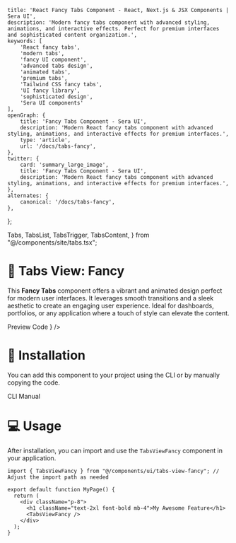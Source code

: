     title: 'React Fancy Tabs Component - React, Next.js & JSX Components | Sera UI',
    description: 'Modern fancy tabs component with advanced styling, animations, and interactive effects. Perfect for premium interfaces and sophisticated content organization.',
    keywords: [
        'React fancy tabs',
        'modern tabs',
        'fancy UI component',
        'advanced tabs design',
        'animated tabs',
        'premium tabs',
        'Tailwind CSS fancy tabs',
        'UI fancy library',
        'sophisticated design',
        'Sera UI components'
    ],
    openGraph: {
        title: 'Fancy Tabs Component - Sera UI',
        description: 'Modern React fancy tabs component with advanced styling, animations, and interactive effects for premium interfaces.',
        type: 'article',
        url: '/docs/tabs-fancy',
    },
    twitter: {
        card: 'summary_large_image',
        title: 'Fancy Tabs Component - Sera UI',
        description: 'Modern React fancy tabs component with advanced styling, animations, and interactive effects for premium interfaces.',
    },
    alternates: {
        canonical: '/docs/tabs-fancy',
    },
};

  Tabs,
  TabsList,
  TabsTrigger,
  TabsContent,
} from "@/components/site/tabs.tsx";


# 💎 Tabs View: Fancy <AI dir="left"/>

This **Fancy Tabs** component offers a vibrant and animated design perfect for modern user interfaces. It leverages smooth transitions and a sleek aesthetic to create an engaging user experience. Ideal for dashboards, portfolios, or any application where a touch of style can elevate the content.

<Tabs defaultValue="preview" className="">
  <TabsList>
    <TabsTrigger value="preview">Preview</TabsTrigger>
    <TabsTrigger value="code">Code</TabsTrigger>
  </TabsList>
  <TabsContent value="preview">
    <ComponentRenderer component={<TabsViewFancy />} />
  </TabsContent>
  <TabsContent value="code">
    <CodeBlock filePath="src/app/docs/tabs-fancy/tabs-view-fancy.tsx" />
  </TabsContent>
</Tabs>

# 🚀 Installation
You can add this component to your project using the CLI or by manually copying the code.

<Tabs defaultValue="cli" className="">
  <TabsList>
    <TabsTrigger value="cli">CLI</TabsTrigger>
    <TabsTrigger value="manual">Manual</TabsTrigger>
  </TabsList>
  <TabsContent value="cli">
    <Cli command={`add tabs-fancy.json`} />
  </TabsContent>

  <TabsContent value="manual">
    <CodeBlock filePath="src/app/docs/tabs-fancy/tabs-view-fancy.tsx" />
  </TabsContent>
</Tabs>



# 💻 Usage

After installation, you can import and use the `TabsViewFancy` component in your application.

```tsx
import { TabsViewFancy } from "@/components/ui/tabs-view-fancy"; // Adjust the import path as needed

export default function MyPage() {
  return (
    <div className="p-8">
      <h1 className="text-2xl font-bold mb-4">My Awesome Feature</h1>
      <TabsViewFancy />
    </div>
  );
}
```